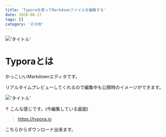```yaml
---
title: 'Typoraを使ってMarkdownファイルを編集する'
date: 2020-06-17
tags: []
category: 'その他'
---
```


!['タイトル'](https://i.gyazo.com/af8f71d9be1d7b0514be95e51ef5bd4c.png)

# Typoraとは

かっこいいMarkdownエディタです。

リアルタイムプレビューしてくれるので編集中も公開時のイメージができます。

!['タイトル'](https://i.gyazo.com/fa9ed214b2ea989e9952dce43d38218e.png)

↑ こんな感じです。(今編集している画面)

> https://typora.io

こちらからダウンロード出来ます。

